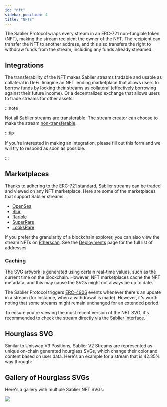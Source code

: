 ```yaml
---
id: "nft"
sidebar_position: 4
title: "NFTs"
---
```



The Sablier Protocol wraps every stream in an ERC-721 non-fungible token (NFT), making the stream recipient the owner of
the NFT. The recipient can transfer the NFT to another address, and this also transfers the right to withdraw funds from
the stream, including any funds already streamed.

## Integrations

The transferability of the NFT makes Sablier streams tradable and usable as collateral in DeFi. Imagine an NFT lending
marketplace that allows users to borrow funds by locking their streams as collateral (effectively borrowing against
their future income). Or a decentralized exchange that allows users to trade streams for other assets.

:::note

Not all Sablier streams are transferable. The stream creator can choose to make the stream
[non-transferable](/contracts/v2/guides/stream-management/transfer).

:::tip

If you're interested in making an integration, please fill out this <Link href={links.forms.integrations}>form</Link>
and we will try to respond as soon as possible.

:::

## Marketplaces

Thanks to adhering to the ERC-721 standard, Sablier streams can be traded and viewed on any NFT marketplace. Here are
some of the marketplaces that support Sablier streams:

- [OpenSea](https://opensea.io)
- [Blur](https://blur.io)
- [Rarible](https://rarible.com)
- [SuperRare](https://superrare.com)
- [LooksRare](https://looksrare.org)

If you prefer the granularity of a blockchain explorer, you can also view the stream NFTs on
[Etherscan](https://etherscan.io/token/0xB10daee1FCF62243aE27776D7a92D39dC8740f95). See the
[Deployments](/contracts/v2/deployments) page for the full list of addresses.

### Caching

The SVG artwork is generated using certain real-time values, such as the current time on the blockchain. However, NFT
marketplaces cache the NFT metadata, and this may cause the SVGs might not always be up to date.

The Sablier Protocol triggers [ERC-4906](https://eips.ethereum.org/EIPS/eip-4906) events whenever there's an update in a
stream (for instance, when a withdrawal is made). However, it's worth noting that some streams might remain unchanged
for an extended period.

To ensure you're viewing the most recent version of the NFT SVG, it's recommended to check the stream directly via the
[Sablier Interface](https://app.sablier.com).

## Hourglass SVG

Similar to Uniswap V3 Positions, Sablier V2 Streams are represented as unique on-chain generated hourglass SVGs, which
change their color and content based on user data. Here's an example for a stream that is 42.35% way through:

<NFTSVG height={500} width={500} />

## Gallery of Hourglass SVGs

Here's a gallery with multiple Sablier NFT SVGs:

<img src={NFTGalleryURL} height={500} width={500} />
